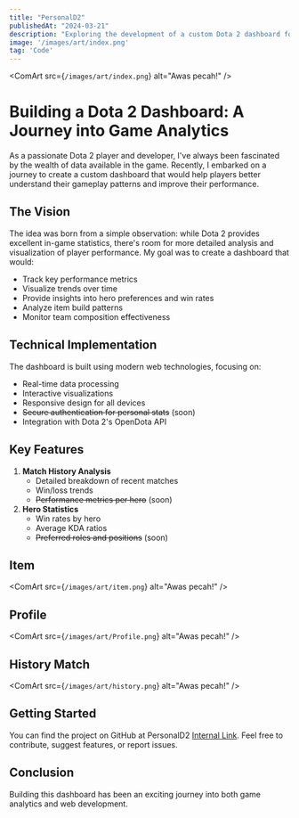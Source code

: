 ```yaml
---
title: "PersonalD2"
publishedAt: "2024-03-21"
description: "Exploring the development of a custom Dota 2 dashboard for tracking game statistics and improving gameplay analysis"
image: '/images/art/index.png'
tag: 'Code'
---
```


<ComArt
src={`/images/art/index.png`}
alt="Awas pecah!"
/>

# Building a Dota 2 Dashboard: A Journey into Game Analytics

As a passionate Dota 2 player and developer, I've always been fascinated by the wealth of data available in the game. Recently, I embarked on a journey to create a custom dashboard that would help players better understand their gameplay patterns and improve their performance.

## The Vision

The idea was born from a simple observation: while Dota 2 provides excellent in-game statistics, there's room for more detailed analysis and visualization of player performance. My goal was to create a dashboard that would:

* Track key performance metrics
* Visualize trends over time
* Provide insights into hero preferences and win rates
* Analyze item build patterns
* Monitor team composition effectiveness

## Technical Implementation

The dashboard is built using modern web technologies, focusing on:

* Real-time data processing
* Interactive visualizations
* Responsive design for all devices
* ~~Secure authentication for personal stats~~ (soon)
* Integration with Dota 2's OpenDota API

## Key Features

1. **Match History Analysis**
   * Detailed breakdown of recent matches
   * Win/loss trends
   * ~~Performance metrics per hero~~ (soon)
2. **Hero Statistics**
   * Win rates by hero
   * Average KDA ratios
   * ~~Preferred roles and positions~~ (soon)

## Item 
<ComArt
src={`/images/art/item.png`}
alt="Awas pecah!"
/>

## Profile
<ComArt
src={`/images/art/Profile.png`}
alt="Awas pecah!"
/>

## History Match
<ComArt
src={`/images/art/history.png`}
alt="Awas pecah!"
/>
## Getting Started

You can find the project on GitHub at PersonalD2 [Internal Link](https://github.com/qyzh/PersonalD2). Feel free to contribute, suggest features, or report issues.

## Conclusion

Building this dashboard has been an exciting journey into both game analytics and web development.